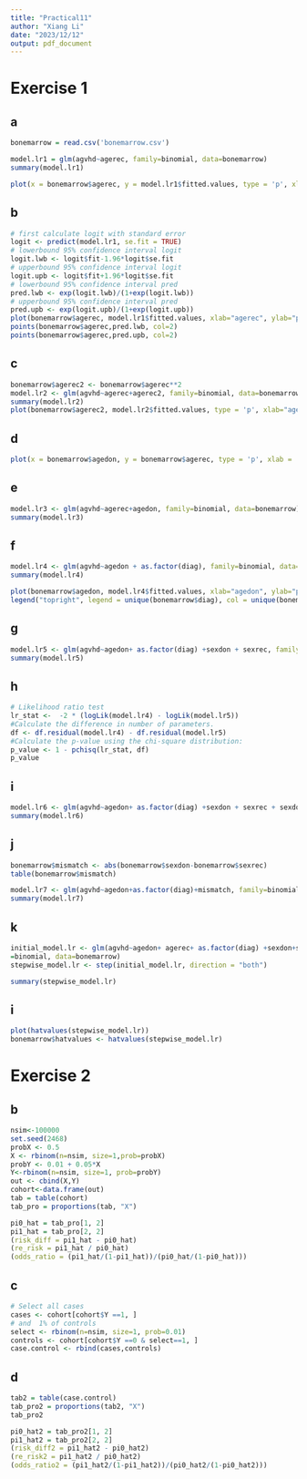 ```yaml
---
title: "Practical11"
author: "Xiang Li"
date: "2023/12/12"
output: pdf_document
---
```

# Exercise 1
## a
```r
bonemarrow = read.csv('bonemarrow.csv')
```
```r
model.lr1 = glm(agvhd~agerec, family=binomial, data=bonemarrow)
summary(model.lr1)
```
```r
plot(x = bonemarrow$agerec, y = model.lr1$fitted.values, type = 'p', xlab = 'agerec', ylab = 'predicted probability')
```
## b
```r
# first calculate logit with standard error
logit <- predict(model.lr1, se.fit = TRUE)
# lowerbound 95% confidence interval logit
logit.lwb <- logit$fit-1.96*logit$se.fit
# upperbound 95% confidence interval logit
logit.upb <- logit$fit+1.96*logit$se.fit
# lowerbound 95% confidence interval pred
pred.lwb <- exp(logit.lwb)/(1+exp(logit.lwb))
# upperbound 95% confidence interval pred
pred.upb <- exp(logit.upb)/(1+exp(logit.upb))
plot(bonemarrow$agerec, model.lr1$fitted.values, xlab="agerec", ylab="predicted probability", ylim=c(0,0.60))
points(bonemarrow$agerec,pred.lwb, col=2)
points(bonemarrow$agerec,pred.upb, col=2)
```
## c
```r
bonemarrow$agerec2 <- bonemarrow$agerec**2
model.lr2 <- glm(agvhd~agerec+agerec2, family=binomial, data=bonemarrow)
summary(model.lr2)
plot(bonemarrow$agerec2, model.lr2$fitted.values, type = 'p', xlab="agerec2", ylab="predicted probability")
```
## d
```r
plot(x = bonemarrow$agedon, y = bonemarrow$agerec, type = 'p', xlab = 'agedon', ylab = 'agerec')
```
## e
```r
model.lr3 <- glm(agvhd~agerec+agedon, family=binomial, data=bonemarrow)
summary(model.lr3)
```
## f
```r
model.lr4 <- glm(agvhd~agedon + as.factor(diag), family=binomial, data=bonemarrow)
summary(model.lr4)
```
```r
plot(bonemarrow$agedon, model.lr4$fitted.values, xlab="agedon", ylab="predicted probability", col=bonemarrow$diag)
legend("topright", legend = unique(bonemarrow$diag), col = unique(bonemarrow$diag), pch = 1)
```

## g
```r
model.lr5 <- glm(agvhd~agedon+ as.factor(diag) +sexdon + sexrec, family=binomial, data=bonemarrow)
summary(model.lr5)
```
## h
```r
# Likelihood ratio test
lr_stat <-  -2 * (logLik(model.lr4) - logLik(model.lr5))
#Calculate the difference in number of parameters.
df <- df.residual(model.lr4) - df.residual(model.lr5)
#Calculate the p-value using the chi-square distribution:
p_value <- 1 - pchisq(lr_stat, df)
p_value
```
## i
```r
model.lr6 <- glm(agvhd~agedon+ as.factor(diag) +sexdon + sexrec + sexdon*sexrec, family=binomial, data=bonemarrow)
summary(model.lr6)
```
## j
```r
bonemarrow$mismatch <- abs(bonemarrow$sexdon-bonemarrow$sexrec)
table(bonemarrow$mismatch)
```
```r
model.lr7 <- glm(agvhd~agedon+as.factor(diag)+mismatch, family=binomial, data=bonemarrow)
summary(model.lr7)
```
## k
```r
initial_model.lr <- glm(agvhd~agedon+ agerec+ as.factor(diag) +sexdon+sexrec+mismatch, family
=binomial, data=bonemarrow)
stepwise_model.lr <- step(initial_model.lr, direction = "both")
```
```r
summary(stepwise_model.lr)
```
## i
```r
plot(hatvalues(stepwise_model.lr))
bonemarrow$hatvalues <- hatvalues(stepwise_model.lr)
```

# Exercise 2
## b
```r
nsim<-100000
set.seed(2468)
probX <- 0.5
X <- rbinom(n=nsim, size=1,prob=probX)
probY <- 0.01 + 0.05*X
Y<-rbinom(n=nsim, size=1, prob=probY)
out <- cbind(X,Y)
cohort<-data.frame(out)
tab = table(cohort)
tab_pro = proportions(tab, "X")
```
```r
pi0_hat = tab_pro[1, 2]
pi1_hat = tab_pro[2, 2]
(risk_diff = pi1_hat - pi0_hat)
(re_risk = pi1_hat / pi0_hat)
(odds_ratio = (pi1_hat/(1-pi1_hat))/(pi0_hat/(1-pi0_hat)))
```
## c
```r
# Select all cases
cases <- cohort[cohort$Y ==1, ]
# and  1% of controls
select <- rbinom(n=nsim, size=1, prob=0.01)
controls <- cohort[cohort$Y ==0 & select==1, ]
case.control <- rbind(cases,controls)
```
## d
```r
tab2 = table(case.control)
tab_pro2 = proportions(tab2, "X")
tab_pro2
```
```r
pi0_hat2 = tab_pro2[1, 2]
pi1_hat2 = tab_pro2[2, 2]
(risk_diff2 = pi1_hat2 - pi0_hat2)
(re_risk2 = pi1_hat2 / pi0_hat2)
(odds_ratio2 = (pi1_hat2/(1-pi1_hat2))/(pi0_hat2/(1-pi0_hat2)))
```
